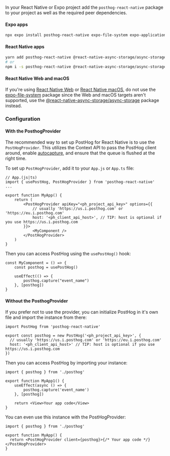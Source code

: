 In your React Native or Expo project add the `posthog-react-native` package to your project as well as the required peer dependencies.

#### Expo apps

```sh
npx expo install posthog-react-native expo-file-system expo-application expo-device expo-localization
```

#### React Native apps

```sh
yarn add posthog-react-native @react-native-async-storage/async-storage react-native-device-info
# or
npm i -s posthog-react-native @react-native-async-storage/async-storage react-native-device-info
```

#### React Native Web and macOS

If you're using [React Native Web](https://github.com/necolas/react-native-web) or [React Native macOS](https://github.com/microsoft/react-native-macos), do not use the [expo-file-system](https://github.com/expo/expo/tree/master/packages/expo-file-system) package since the Web and macOS targets aren't supported, use the [@react-native-async-storage/async-storage](https://github.com/react-native-async-storage/async-storage) package instead.

### Configuration

#### With the PosthogProvider

The recommended way to set up PostHog for React Native is to use the `PostHogProvider`. This utilizes the Context API to pass the PostHog client around, enable [autocapture](/docs/product-analytics/autocapture), and ensure that the queue is flushed at the right time.

To set up `PostHogProvider`, add it to your `App.js` or `App.ts` file:

```react-native file=App.js
// App.(js|ts)
import { usePostHog, PostHogProvider } from 'posthog-react-native'
...

export function MyApp() {
    return (
        <PostHogProvider apiKey="<ph_project_api_key>" options={{
            // usually 'https://us.i.posthog.com' or 'https://eu.i.posthog.com'
            host: '<ph_client_api_host>', // TIP: host is optional if you use https://us.i.posthog.com
        }}>
            <MyComponent />
        </PostHogProvider>
    )
}
```

Then you can access PostHog using the `usePostHog()` hook:

```react-native
const MyComponent = () => {
    const posthog = usePostHog()

    useEffect(() => {
        posthog.capture("event_name")
    }, [posthog])
}
```

#### Without the PosthogProvider

If you prefer not to use the provider, you can initialize PostHog in it's own file and import the instance from there:

```react-native file=posthog.ts
import PostHog from 'posthog-react-native'

export const posthog = new PostHog('<ph_project_api_key>', {
  // usually 'https://us.i.posthog.com' or 'https://eu.i.posthog.com'  
  host: '<ph_client_api_host>' // TIP: host is optional if you use https://us.i.posthog.com
})
```

Then you can access PostHog by importing your instance:

```react-native
import { posthog } from './posthog'

export function MyApp1() {
    useEffect(async () => {
        posthog.capture('event_name')
    }, [posthog])

    return <View>Your app code</View>
}
```

You can even use this instance with the PostHogProvider:

```
import { posthog } from './posthog'

export function MyApp() {
  return <PostHogProvider client={posthog}>{/* Your app code */}</PostHogProvider>
}
```